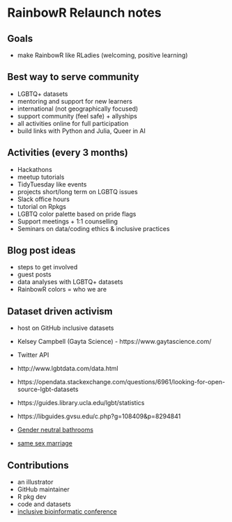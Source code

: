 # RainbowR Relaunch notes

## Goals

-   make RainbowR like RLadies (welcoming, positive learning)

## Best way to serve community

-   LGBTQ+ datasets
-   mentoring and support for new learners
-   international (not geographically focused)
-   support community (feel safe) + allyships
-   all activities online for full participation
-   build links with Python and Julia, Queer in AI

## Activities (every 3 months)

-   Hackathons
-   meetup tutorials
-   TidyTuesday like events
-   projects short/long term on LGBTQ issues
-   Slack office hours
-   tutorial on Rpkgs
-   LGBTQ color palette based on pride flags
-   Support meetings + 1:1 counselling
-   Seminars on data/coding ethics & inclusive practices

## Blog post ideas

-   steps to get involved
-   guest posts
-   data analyses with LGBTQ+ datasets
-   RainbowR colors = who we are

## Dataset driven activism

-   host on GitHub inclusive datasets

-   Kelsey Campbell (Gayta Science) - https://www.gaytascience.com/

-   Twitter API

-   http://www.lgbtdata.com/data.html

-   https://opendata.stackexchange.com/questions/6961/looking-for-open-source-lgbt-datasets

-   https://guides.library.ucla.edu/lgbt/statistics

-   https://libguides.gvsu.edu/c.php?g=108409&p=8294841

-   [Gender neutral bathrooms](https://twitter.com/evanodell/status/989813052076908545?s=20&t=VLkuUDVJZhJz6k6k_LIsjA%20-%20API%20to%20access%20data%20on%20trans-friendly%20restrooms)

-   [same sex marriage](https://ourworldindata.org/marriages-and-divorces#same-sex-marriage-has-become-possible-in-many-countries)

## Contributions

-   an illustrator
-   GitHub maintainer
-   R pkg dev
-   code and datasets
-   [inclusive bioinformatic conference](https://biovcnet.github.io/_pages/conference-2021/)
